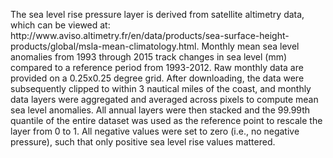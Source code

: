 The sea level rise pressure layer is derived from satellite altimetry data, which can be viewed at: http://www.aviso.altimetry.fr/en/data/products/sea-surface-height-products/global/msla-mean-climatology.html. Monthly mean sea level anomalies from 1993 through 2015 track changes in sea level (mm) compared to a reference period from 1993-2012. Raw monthly data are provided on a 0.25x0.25 degree grid. After downloading, the data were subsequently clipped to within 3 nautical miles of the coast, and monthly data layers were aggregated and averaged across pixels to compute mean sea level anomalies. All annual layers were then stacked and the 99.99th quantile of the entire dataset was used as the reference point to rescale the layer from 0 to 1. All negative values were set to zero (i.e., no negative pressure), such that only positive sea level rise values mattered.